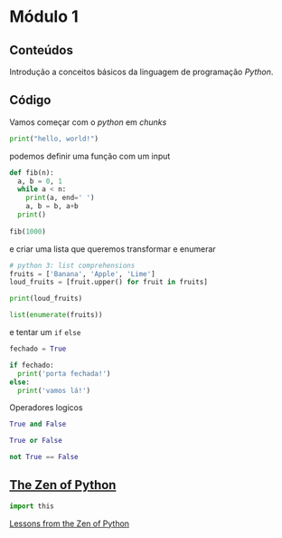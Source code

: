 # Módulo 1

::: {.callout-tip}
## Conteúdos

Introdução a conceitos básicos da linguagem de programação *Python*.
:::

## Código

Vamos começar com o *python* em *chunks*

```python
print("hello, world!")

```


podemos definir uma função com um input

```python
def fib(n):
  a, b = 0, 1
  while a < n:
    print(a, end=' ')
    a, b = b, a+b
  print()
  
fib(1000)
```
e criar uma lista que queremos transformar e enumerar

```python
# python 3: list comprehensions
fruits = ['Banana', 'Apple', 'Lime']
loud_fruits = [fruit.upper() for fruit in fruits]

print(loud_fruits)

list(enumerate(fruits))

```
e tentar um `if` `else`
```python
fechado = True

if fechado:
  print('porta fechada!')
else:
  print('vamos lá!')
```

Operadores logicos
```python
True and False
```

```python
True or False
```

```python
not True == False
```



## [The Zen of Python](https://peps.python.org/pep-0020/)

```python
import this
```

[Lessons from the Zen of Python](https://www.datacamp.com/blog/lessons-from-the-zen-of-python?utm_source=google&utm_medium=paid_search&utm_campaignid=19589720818&utm_adgroupid=152984010374&utm_device=c&utm_keyword=&utm_matchtype=&utm_network=g&utm_adpostion=&utm_creative=691747307221&utm_targetid=aud-517318241987:dsa-2222697811398&utm_loc_interest_ms=&utm_loc_physical_ms=1011781&utm_content=DSA~blog~Python&utm_campaign=230119_1-sea~dsa~tofu_2-b2c_3-eu_4-prc_5-na_6-na_7-le_8-pdsh-go_9-na_10-na_11-na-feb24&gad_source=1&gclid=CjwKCAjwh4-wBhB3EiwAeJsppGroHdOu1Op9NirjhJ1kjMgm5Oh95bf5VQpcOHRo3B6322TlLc0jUxoCKaQQAvD_BwE)


<br>
